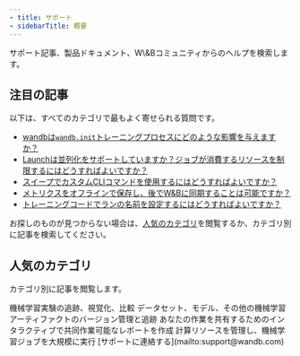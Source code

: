 ```yaml
---
- title: サポート
- sidebarTitle: 概要
---
```


<Card title="どのようにお手伝いできますか？">
  サポート記事、製品ドキュメント、W\&Bコミュニティからのヘルプを検索します。
</Card>

## 注目の記事

以下は、すべてのカテゴリで最もよく寄せられる質問です。

* [wandbは`wandb.init`トレーニングプロセスにどのような影響を与えますか？](/support/wandbinit_training_process)
* [Launchは並列化をサポートしていますか？ジョブが消費するリソースを制限するにはどうすればよいですか？](/support/launch_support_parallelization_limit_resources_consumed_job)
* [スイープでカスタムCLIコマンドを使用するにはどうすればよいですか？](/support/custom_cli_commands_sweeps)
* [メトリクスをオフラインで保存し、後でW\&Bに同期することは可能ですか？](/support/same_metric_appearing_more)
* [トレーニングコードでランの名前を設定するにはどうすればよいですか？](/support/configure_name_run_training_code)

お探しのものが見つからない場合は、[人気のカテゴリ](#popular-categories)を閲覧するか、カテゴリ別に記事を検索してください。

## 人気のカテゴリ

カテゴリ別に記事を閲覧します。

<CardGroup>
  <Card title="実験" href="/support/index_experiments" icon="rotate">
    機械学習実験の追跡、視覚化、比較
  </Card>

  <Card title="アーティファクト" href="/support/index_artifacts" icon="layer-group">
    データセット、モデル、その他の機械学習アーティファクトのバージョン管理と追跡
  </Card>
</CardGroup>

<CardGroup>
  <Card title="レポート" href="/support/index_reports" icon="shapes">
    あなたの作業を共有するためのインタラクティブで共同作業可能なレポートを作成
  </Card>

  <Card title="Launch" href="/support/index_launch" icon="shapes">
    計算リソースを管理し、機械学習ジョブを大規模に実行
  </Card>
</CardGroup>

<Card title="まだお探しのものが見つかりませんか？" icon="galaxy">
  [サポートに連絡する](mailto:support@wandb.com)
</Card>
